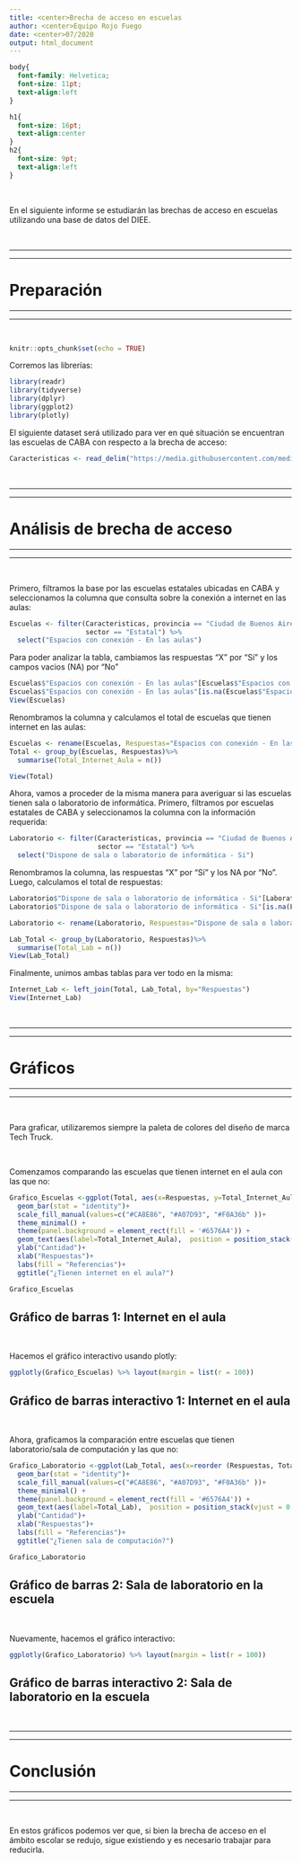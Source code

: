```yaml
---
title: <center>Brecha de acceso en escuelas
author: <center>Equipo Rojo Fuego
date: <center>07/2020
output: html_document
---
```


```css
body{
  font-family: Helvetica;
  font-size: 11pt;
  text-align:left
}

h1{
  font-size: 16pt;
  text-align:center
}
h2{
  font-size: 9pt;
  text-align:left
}
```

$~$

En el siguiente informe se estudiarán las brechas de acceso en escuelas utilizando una base de datos del DIEE.

$~$

******
******

# **Preparación**

******
******

$~$

```r
knitr::opts_chunk$set(echo = TRUE)
```

Corremos las librerías:

```r
library(readr)
library(tidyverse)
library(dplyr)
library(ggplot2)
library(plotly)
```

El siguiente dataset será utilizado para ver en qué situación se encuentran las escuelas de CABA con respecto a la brecha de acceso:

```r
Caracteristicas <- read_delim("https://media.githubusercontent.com/media/Agustin-Bulzomi/Projects/main/Programming/Public%20Policies%20Lab%20(R)/Support_Files/Caracteristicas.csv", ";", escape_double = FALSE, trim_ws = TRUE)
```

$~$

******
******

# **Análisis de brecha de acceso**

******
******

$~$

Primero, filtramos la base por las escuelas estatales ubicadas en CABA y seleccionamos la columna que consulta sobre la conexión a internet en las aulas:

```r
Escuelas <- filter(Caracteristicas, provincia == "Ciudad de Buenos Aires",
                   sector == "Estatal") %>%
  select("Espacios con conexión - En las aulas")
```

Para poder analizar la tabla, cambiamos las respuestas "X" por "Sí" y los campos vacios (NA) por "No"

```r
Escuelas$"Espacios con conexión - En las aulas"[Escuelas$"Espacios con conexión - En las aulas" == "X"] <- "Sí"
Escuelas$"Espacios con conexión - En las aulas"[is.na(Escuelas$"Espacios con conexión - En las aulas")] <- "No"
View(Escuelas)
```

Renombramos la columna y calculamos el total de escuelas que tienen internet en las aulas:

```r
Escuelas <- rename(Escuelas, Respuestas="Espacios con conexión - En las aulas")
Total <- group_by(Escuelas, Respuestas)%>%
  summarise(Total_Internet_Aula = n())

View(Total)
```

Ahora, vamos a proceder de la misma manera para averiguar si las escuelas tienen sala o laboratorio de informática.
Primero, filtramos por escuelas estatales de CABA y seleccionamos la columna con la información requerida:

```r
Laboratorio <- filter(Caracteristicas, provincia == "Ciudad de Buenos Aires",
                      sector == "Estatal") %>%
  select("Dispone de sala o laboratorio de informática - Si")
```

Renombramos la columna, las respuestas "X" por "Sí" y los NA por "No". Luego, calculamos el total de respuestas:

```r
Laboratorio$"Dispone de sala o laboratorio de informática - Si"[Laboratorio$"Dispone de sala o laboratorio de informática - Si" == "X"] <- "Si"
Laboratorio$"Dispone de sala o laboratorio de informática - Si"[is.na(Laboratorio$"Dispone de sala o laboratorio de informática - Si")] <- "No"

Laboratorio <- rename(Laboratorio, Respuestas="Dispone de sala o laboratorio de informática - Si")

Lab_Total <- group_by(Laboratorio, Respuestas)%>%
  summarise(Total_Lab = n())
View(Lab_Total)
```

Finalmente, unimos ambas tablas para ver todo en la misma:

```r
Internet_Lab <- left_join(Total, Lab_Total, by="Respuestas")
View(Internet_Lab)
```

$~$

******
******

# **Gráficos**

******
******

$~$

Para graficar, utilizaremos siempre la paleta de colores del diseño de marca Tech Truck.

$~$

Comenzamos comparando las escuelas que tienen internet en el aula con las que no:

```r
Grafico_Escuelas <-ggplot(Total, aes(x=Respuestas, y=Total_Internet_Aula, fill=Respuestas))+
  geom_bar(stat = "identity")+
  scale_fill_manual(values=c("#CA8E86", "#A07D93", "#F0A36b" ))+
  theme_minimal() +
  theme(panel.background = element_rect(fill = '#6576A4')) +
  geom_text(aes(label=Total_Internet_Aula),  position = position_stack(vjust = 0.5), fontface = "bold") +
  ylab("Cantidad")+
  xlab("Respuestas")+
  labs(fill = "Referencias")+
  ggtitle("¿Tienen internet en el aula?")

Grafico_Escuelas
```

## Gráfico de barras 1: Internet en el aula

$~$

Hacemos el gráfico interactivo usando plotly:

```r
ggplotly(Grafico_Escuelas) %>% layout(margin = list(r = 100))
```

## Gráfico de barras interactivo 1: Internet en el aula

$~$

Ahora, graficamos la comparación entre escuelas que tienen laboratorio/sala de computación y las que no:

```r
Grafico_Laboratorio <-ggplot(Lab_Total, aes(x=reorder (Respuestas, Total_Lab), y=Total_Lab, fill=Respuestas))+
  geom_bar(stat = "identity")+
  scale_fill_manual(values=c("#CA8E86", "#A07D93", "#F0A36b" ))+
  theme_minimal() +
  theme(panel.background = element_rect(fill = '#6576A4')) +
  geom_text(aes(label=Total_Lab),  position = position_stack(vjust = 0.5), fontface = "bold") +
  ylab("Cantidad")+
  xlab("Respuestas")+
  labs(fill = "Referencias")+
  ggtitle("¿Tienen sala de computación?")

Grafico_Laboratorio
```

## Gráfico de barras 2: Sala de laboratorio en la escuela

$~$

Nuevamente, hacemos el gráfico interactivo:

```r
ggplotly(Grafico_Laboratorio) %>% layout(margin = list(r = 100))
```

## Gráfico de barras interactivo 2: Sala de laboratorio en la escuela

$~$

******
******

# **Conclusión**

******
******

$~$

En estos gráficos podemos ver que, si bien la brecha de acceso en el ámbito escolar se redujo, sigue existiendo y es necesario trabajar para reducirla.
